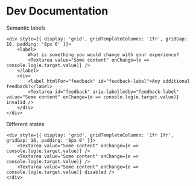 # Dev Documentation

Semantic labels

```tsx
<div style={{ display: 'grid', gridTemplateColumns: '1fr', gridGap: 16, padding: '8px 0' }}>
    <label>
        What is something you would change with your experience?
        <Textarea value="Some content" onChange={e => console.log(e.target.value)} />
    </label>
    <div>
        <label htmlFor="feedback" id="feedback-label">Any additional feedback?</label>
        <Textarea id="feedback" aria-labelledby="feedback-label" value="Some content" onChange={e => console.log(e.target.value)} invalid />
    </div>
</div>
```

Different states

```tsx
<div style={{ display: 'grid', gridTemplateColumns: '1fr 1fr', gridGap: 16, padding: '8px 0' }}>
    <Textarea value="Some content" onChange={e => console.log(e.target.value)} />
    <Textarea value="Some content" onChange={e => console.log(e.target.value)} />
    <Textarea value="Some content" onChange={e => console.log(e.target.value)} disabled />
</div>
```